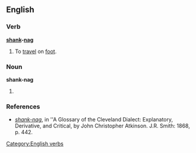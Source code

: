 ==English==

===Verb===
'''[[shank]]-[[nag]]'''

# {{idiom}} {{archaic}} To [[travel]] on [[foot]].

===Noun===
'''shank-nag'''

# {{idiom}} {{archaic}} {{alternative spelling of|shanks' nag}}

===References===
* ''[http://books.google.com/books?id=MMcRAAAAIAAJ&pg=PA442&dq=%22shanks%27+nag%22&lr=&ei=rZxgR6TGN4KotgOgz5iFBw shank-nag]'', in ''A Glossary of the Cleveland Dialect: Explanatory, Derivative, and Critical, by John Christopher Atkinson. J.R. Smith: 1868, p. 442.

[[Category:English verbs]]
